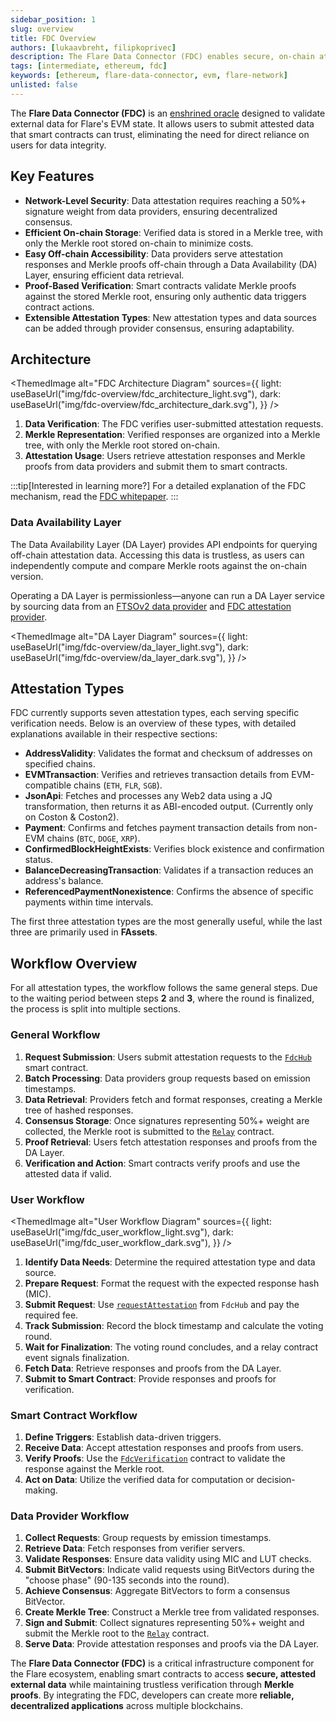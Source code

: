```yaml
---
sidebar_position: 1
slug: overview
title: FDC Overview
authors: [lukaavbreht, filipkoprivec]
description: The Flare Data Connector (FDC) enables secure, on-chain attestation of external data.
tags: [intermediate, ethereum, fdc]
keywords: [ethereum, flare-data-connector, evm, flare-network]
unlisted: false
---
```



The **Flare Data Connector (FDC)** is an [enshrined oracle](/support/terminology#enshrined-oracle) designed to validate external data for Flare's EVM state.
It allows users to submit attested data that smart contracts can trust, eliminating the need for direct reliance on users for data integrity.

## Key Features

- **Network-Level Security**: Data attestation requires reaching a 50%+ signature weight from data providers, ensuring decentralized consensus.
- **Efficient On-chain Storage**: Verified data is stored in a Merkle tree, with only the Merkle root stored on-chain to minimize costs.
- **Easy Off-chain Accessibility**: Data providers serve attestation responses and Merkle proofs off-chain through a Data Availability (DA) Layer, ensuring efficient data retrieval.
- **Proof-Based Verification**: Smart contracts validate Merkle proofs against the stored Merkle root, ensuring only authentic data triggers contract actions.
- **Extensible Attestation Types**: New attestation types and data sources can be added through provider consensus, ensuring adaptability.

## Architecture

<ThemedImage
  alt="FDC Architecture Diagram"
  sources={{
    light: useBaseUrl("img/fdc-overview/fdc_architecture_light.svg"),
    dark: useBaseUrl("img/fdc-overview/fdc_architecture_dark.svg"),
  }}
/>

1. **Data Verification**: The FDC verifies user-submitted attestation requests.
2. **Merkle Representation**: Verified responses are organized into a Merkle tree, with only the Merkle root stored on-chain.
3. **Attestation Usage**: Users retrieve attestation responses and Merkle proofs from data providers and submit them to smart contracts.

:::tip[Interested in learning more?]
For a detailed explanation of the FDC mechanism, read the [FDC whitepaper](https://flare.network/wp-content/uploads/FDC_WP_171024_02.pdf).
:::

### Data Availability Layer

The Data Availability Layer (DA Layer) provides API endpoints for querying off-chain attestation data.
Accessing this data is trustless, as users can independently compute and compare Merkle roots against the on-chain version.

Operating a DA Layer is permissionless—anyone can run a DA Layer service by sourcing data from an [FTSOv2 data provider](/run-node/ftso-data-provider) and [FDC attestation provider](/run-node/fdc-attestation-provider).

<ThemedImage
  alt="DA Layer Diagram"
  sources={{
    light: useBaseUrl("img/fdc-overview/da_layer_light.svg"),
    dark: useBaseUrl("img/fdc-overview/da_layer_dark.svg"),
  }}
/>

## Attestation Types

FDC currently supports seven attestation types, each serving specific verification needs. Below is an overview of these types, with detailed explanations available in their respective sections:

- **AddressValidity**: Validates the format and checksum of addresses on specified chains.
- **EVMTransaction**: Verifies and retrieves transaction details from EVM-compatible chains (`ETH`, `FLR`, `SGB`).
- **JsonApi**: Fetches and processes any Web2 data using a JQ transformation, then returns it as ABI-encoded output. (Currently only on Coston & Coston2).
- **Payment**: Confirms and fetches payment transaction details from non-EVM chains (`BTC`, `DOGE`, `XRP`).
- **ConfirmedBlockHeightExists**: Verifies block existence and confirmation status.
- **BalanceDecreasingTransaction**: Validates if a transaction reduces an address's balance.
- **ReferencedPaymentNonexistence**: Confirms the absence of specific payments within time intervals.

The first three attestation types are the most generally useful, while the last three are primarily used in **FAssets**.

## Workflow Overview

For all attestation types, the workflow follows the same general steps.
Due to the waiting period between steps **2** and **3**, where the round is finalized, the process is split into multiple sections.

### General Workflow

1. **Request Submission**: Users submit attestation requests to the [`FdcHub`](/fdc/reference/IFdcHub) smart contract.
2. **Batch Processing**: Data providers group requests based on emission timestamps.
3. **Data Retrieval**: Providers fetch and format responses, creating a Merkle tree of hashed responses.
4. **Consensus Storage**: Once signatures representing 50%+ weight are collected, the Merkle root is submitted to the [`Relay`](/network/fsp/solidity-reference/IRelay) contract.
5. **Proof Retrieval**: Users fetch attestation responses and proofs from the DA Layer.
6. **Verification and Action**: Smart contracts verify proofs and use the attested data if valid.

### User Workflow

<ThemedImage
  alt="User Workflow Diagram"
  sources={{
    light: useBaseUrl("img/fdc_user_workflow_light.svg"),
    dark: useBaseUrl("img/fdc_user_workflow_dark.svg"),
  }}
/>

1. **Identify Data Needs**: Determine the required attestation type and data source.
2. **Prepare Request**: Format the request with the expected response hash (MIC).
3. **Submit Request**: Use [`requestAttestation`](/fdc/reference/IFdcHub#requestattestation) from `FdcHub` and pay the required fee.
4. **Track Submission**: Record the block timestamp and calculate the voting round.
5. **Wait for Finalization**: The voting round concludes, and a relay contract event signals finalization.
6. **Fetch Data**: Retrieve responses and proofs from the DA Layer.
7. **Submit to Smart Contract**: Provide responses and proofs for verification.

### Smart Contract Workflow

1. **Define Triggers**: Establish data-driven triggers.
2. **Receive Data**: Accept attestation responses and proofs from users.
3. **Verify Proofs**: Use the [`FdcVerification`](/fdc/reference/IFdcVerification) contract to validate the response against the Merkle root.
4. **Act on Data**: Utilize the verified data for computation or decision-making.

### Data Provider Workflow

1. **Collect Requests**: Group requests by emission timestamps.
2. **Retrieve Data**: Fetch responses from verifier servers.
3. **Validate Responses**: Ensure data validity using MIC and LUT checks.
4. **Submit BitVectors**: Indicate valid requests using BitVectors during the "choose phase" (90-135 seconds into the round).
5. **Achieve Consensus**: Aggregate BitVectors to form a consensus BitVector.
6. **Create Merkle Tree**: Construct a Merkle tree from validated responses.
7. **Sign and Submit**: Collect signatures representing 50%+ weight and submit the Merkle root to the [`Relay`](/network/fsp/solidity-reference/IRelay) contract.
8. **Serve Data**: Provide attestation responses and proofs via the DA Layer.

The **Flare Data Connector (FDC)** is a critical infrastructure component for the Flare ecosystem, enabling smart contracts to access **secure, attested external data** while maintaining trustless verification through **Merkle proofs**. By integrating the FDC, developers can create more **reliable, decentralized applications** across multiple blockchains.
